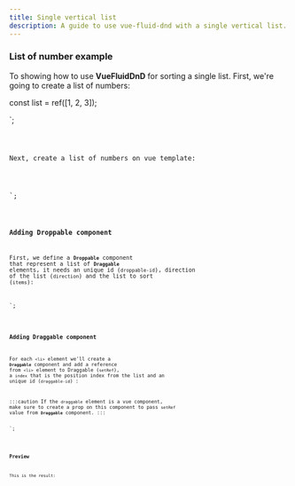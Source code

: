 ```yaml
---
title: Single vertical list
description: A guide to use vue-fluid-dnd with a single vertical list.
---
```



### List of number example

To showing how to use **VueFluidDnD** for sorting a single list.
First, we're going to create a list of numbers:


const list = ref([1, 2, 3]);

</script>`;

<Code code={listOfNumbers} lang="vue" />

Next, create a list of numbers on vue template:

<template>
  <ul class="number-list">
    <li class="number">{{ element }}</li>
  </ul>
</template>
<style>
  .number {
    border-style: solid;
    padding-left: 5px;
    margin-top: 0.25rem;
    border-width: 2px;
  }
  .number-list {
    display: block;
    padding: 10px;
  }
</style>
`;

<Code code={listOfNumbersHTML} lang="vue" />

### Adding Droppable component

First, we define a **`Droppable`** component that represent a list of **`Draggable`** elements, it needs an unique id (`droppable-id`), direction of the list (`direction`) and the list to sort (`items`):


<template>
  <Droppable droppable-id="1" direction="vertical" :items="list">
    <ul class="number-list">
      <li class="number">{{ element }}</li>
    </ul>
  </Droppable>
</template>
`;

<Code code={listOfNumbersDroppable} lang="vue" mark={highlightsDroppable} />

### Adding Draggable component

For each `<li>` element we'll create a **`Draggable`** component and add a reference from `<li>` element to Draggable (`setRef`), a `index` that is the position index from the list and an unique id (`draggable-id`) :

:::caution
If the `draggable` element is a vue component, make sure to create a prop on this component to pass `setRef` value from **`Draggable`** component.
:::


<template>
  <Droppable droppable-id="1" direction="vertical" :items="list">
    <ul class="number-list">
      <Draggable
        v-for="(element, index) in list"
        v-slot="{ setRef }"
        :draggable-id="element.toString()"
        :index="index"
      >
        <li class="number" :ref="setRef">{{ element }}</li>
      </Draggable>
    </ul>
  </Droppable>
</template>`;


<Code code={listOfNumbersDraggable} lang="vue" mark={highlightsDraggable} />

### Preview

This is the result:

<div class="pl-8">
  <SingleVerticalList client:load />
</div>
